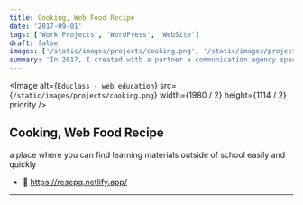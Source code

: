 ```yaml
---
title: Cooking, Web Food Recipe
date: '2017-09-01'
tags: ['Work Projects', 'WordPress', 'WebSite']
draft: false
images: ['/static/images/projects/cooking.png', '/static/images/projects/cooking.png']
summary: 'In 2017, I created with a partner a communication agency specialized in digital. We collaborate with small and large companies...'
---
```


<Image
  alt={`Educlass - web education`}
  src={`/static/images/projects/cooking.png`}
  width={1980 / 2}
  height={1114 / 2}
  priority
/>

## Cooking, Web Food Recipe

a place where you can find learning materials outside of school easily and quickly
- 🚀 https://resepq.netlify.app/

---
